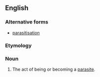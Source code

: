 ==English==

===Alternative forms===
* [[parasitisation]]

===Etymology===
{{suffix|en|parasite|ization}}

===Noun===
{{en-noun|~}}

# The act of being or becoming a [[parasite]].
